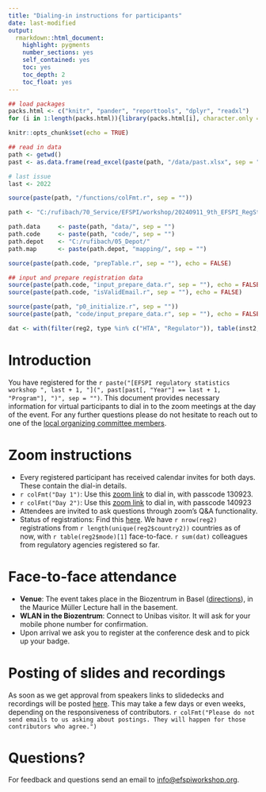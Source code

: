 ```yaml
---
title: "Dialing-in instructions for participants"
date: last-modified
output: 
  rmarkdown::html_document:
    highlight: pygments
    number_sections: yes
    self_contained: yes
    toc: yes
    toc_depth: 2
    toc_float: yes
---
```


```r
## load packages
packs.html <- c("knitr", "pander", "reporttools", "dplyr", "readxl")
for (i in 1:length(packs.html)){library(packs.html[i], character.only = TRUE)}

knitr::opts_chunk$set(echo = TRUE)

## read in data
path <- getwd()
past <- as.data.frame(read_excel(paste(path, "/data/past.xlsx", sep = ""), col_types = NULL))

# last issue 
last <- 2022

source(paste(path, "/functions/colFmt.r", sep = ""))

path <- "C:/rufibach/70_Service/EFSPI/workshop/20240911_9th_EFSPI_RegStat_Basel/30_registrations/"

path.data     <- paste(path, "data/", sep = "")
path.code     <- paste(path, "code/", sep = "")
path.depot    <- "C:/rufibach/05_Depot/"
path.map      <- paste(path.depot, "mapping/", sep = "")

source(paste(path.code, "prepTable.r", sep = ""), echo = FALSE)

## input and prepare registration data
source(paste(path.code, "input_prepare_data.r", sep = ""), echo = FALSE)
source(paste(path.code, "isValidEmail.r", sep = ""), echo = FALSE)

source(paste(path, "p0_initialize.r", sep = ""))
source(paste(path, "code/input_prepare_data.r", sep = ""), echo = FALSE)

dat <- with(filter(reg2, type %in% c("HTA", "Regulator")), table(inst2, mode))
```

# Introduction

You have registered for the `r paste("[EFSPI regulatory statistics workshop ", last + 1, "](", past[past[, "Year"] == last + 1, "Program"], ")", sep = "")`. This document provides necessary information for virtual participants to dial in to the zoom meetings at the day of the event. For any further questions please do not hesitate to reach out to one of the [local organizing committee members](local.html).

# Zoom instructions

- Every registered participant has received calendar invites for both days. These contain the dial-in details.
- `r colFmt("Day 1")`: Use this [zoom link](https://roche.zoom.us/j/92502410017) to dial in, with passcode 130923.
- `r colFmt("Day 2")`: Use this [zoom link](https://roche.zoom.us/j/94065878061) to dial in, with passcode 140923
- Attendees are invited to ask questions through zoom's Q&A functionality.
- Status of registrations: Find this [here](https://efspieurope.github.io/workshop/data/2023/analysis2023.html). We have `r nrow(reg2)` registrations from `r length(unique(reg2$country2))` countries as of now, with `r table(reg2$mode)[1]` face-to-face. `r sum(dat)` colleagues from regulatory agencies registered so far.

# Face-to-face attendance

- **Venue**: The event takes place in the Biozentrum in Basel ([directions](next.html)), in the Maurice Müller Lecture hall in the basement.
- **WLAN in the Biozentrum**: Connect to Unibas visitor. It will ask for your mobile phone number for confirmation.
- Upon arrival we ask you to register at the conference desk and to pick up your badge.

# Posting of slides and recordings

As soon as we get approval from speakers links to slidedecks and recordings will be posted [here](past.html). This may take a few days or even weeks, depending on the responsiveness of contributors. `r colFmt("Please do not send emails to us asking about postings. They will happen for those contributors who agree.")`

# Questions?

For feedback and questions send an email to [info@efspiworkshop.org](mailto:info@efspiworkshop.org).



